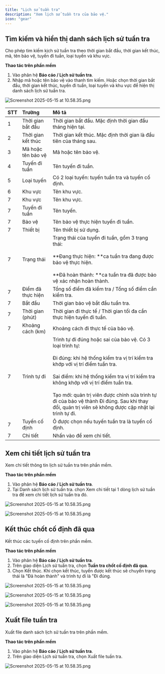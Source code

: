 ```yaml
---
title: "Lịch sử tuần tra"
description: "Xem lịch sử tuần tra của bảo vệ."
icon: "gear"
---
```


## Tìm kiếm và hiển thị danh sách lịch sử tuần tra

Cho phép tìm kiếm kịch sử tuần tra theo thời gian bắt đầu, thời gian kết thúc, mã, tên bảo vệ, tuyến đi tuần, loại tuyến và khu vực.

**Thao tác trên phần mềm**

1. Vào phân hệ **Báo cáo / Lịch sử tuần tra**.
2. Nhập mã hoặc tên bảo vệ vào thanh tìm kiếm. Hoặc chọn thời gian bắt đầu, thời gian kết thúc, tuyến đi tuần, loại tuyến và khu vực để hiện thị danh sách lịch sử tuần tra.

<img
  src="/images/Group156-Copy\(2\).png"
  alt="Screenshot 2025-05-15 at 10.58.35.png"
  title="Screenshot 2025-05-15 at 10.58.35.png"
  className="border mr-auto"
/>

| STT | Trường             | Mô tả                                                                                                                                                                                                                                                                                                                                                                                                              |
| :-- | :----------------- | :----------------------------------------------------------------------------------------------------------------------------------------------------------------------------------------------------------------------------------------------------------------------------------------------------------------------------------------------------------------------------------------------------------------- |
| 1   | Thời gian bắt đầu  | Thời gian bắt đầu. Mặc định thời gian đầu tháng hiện tại.                                                                                                                                                                                                                                                                                                                                                          |
| 2   | Thời gian kết thúc | Thời gian kết thúc. Mặc định thời gian là đầu tiên của tháng sau.                                                                                                                                                                                                                                                                                                                                                  |
| 3   | Mã hoặc tên bảo vệ | Mã hoặc tên bảo vệ.                                                                                                                                                                                                                                                                                                                                                                                                |
| 4   | Tuyến đi tuần      | Tên tuyến đi tuần.                                                                                                                                                                                                                                                                                                                                                                                                 |
| 5   | Loại tuyến         | Có 2 loại tuyến: tuyến tuần tra và tuyến cố định.                                                                                                                                                                                                                                                                                                                                                                  |
| 6   | Khu vực            | Tên khu vực.                                                                                                                                                                                                                                                                                                                                                                                                       |
| 7   | Khu vực            | Tên khu vực.                                                                                                                                                                                                                                                                                                                                                                                                       |
| 7   | Tuyến đi tuần      | Tên tuyến.                                                                                                                                                                                                                                                                                                                                                                                                         |
| 7   | Bảo vệ             | Tên bảo vệ thực hiện tuyến đi tuần.                                                                                                                                                                                                                                                                                                                                                                                |
| 7   | Thiết bị           | Tên thiết bị sử dụng.                                                                                                                                                                                                                                                                                                                                                                                              |
| 7   | Trạng thái         | Trạng thái của tuyến đi tuần, gồm 3 trạng thái:<br /><br />\*\*Đang thực hiện: \*\*ca tuần tra đang được bảo vệ thực hiện.<br /><br />\*\*Đã hoàn thành: \*\*ca tuần tra đã được bảo vệ xác nhận hoàn thành.                                                                                                                                                                                                       |
| 7   | Điểm đã thực hiện  | Tổng số điểm đã kiểm tra / Tổng số điểm cần kiểm tra.                                                                                                                                                                                                                                                                                                                                                              |
| 7   | Bắt đầu            | Thời gian bảo vệ bắt đầu tuần tra.                                                                                                                                                                                                                                                                                                                                                                                 |
| 7   | Thời gian (phút)   | Thời gian đi thực tế / Thời gian tối đa cần thực hiện tuyến đi tuần.                                                                                                                                                                                                                                                                                                                                               |
| 7   | Khoảng cách (km)   | Khoảng cách đi thực tế của bảo vệ.                                                                                                                                                                                                                                                                                                                                                                                 |
| 7   | Trình tự đi        | Trình tự đi đúng hoặc sai của bảo vệ. Có 3 loại trình tự: <br /><br />Đi đúng: khi hệ thống kiểm tra vị trí kiểm tra khớp với vị trí điểm tuần tra.<br /><br />Sai điểm: khi hệ thống kiểm tra vị trí kiểm tra không khớp với vị trí điểm tuần tra.<br /><br />Tạo mới: quản trị viên được chỉnh sửa trình tự đi của bảo vệ thành Đi đúng. Sau khi thay đổi, quản trị viên sẽ không được cập nhật lại trình tự đi. |
| 7   | Tuyến cố định      | Ô được chọn nếu tuyến tuần tra là tuyến cố định.                                                                                                                                                                                                                                                                                                                                                                   |
| 7   | Chi tiết           | Nhấn vào để xem chi tiết.                                                                                                                                                                                                                                                                                                                                                                                          |

## Xem chi tiết lịch sử tuần tra

Xem chi tiết thông tin lịch sử tuần tra trên phần mềm.

**Thao tác trên phần mềm**

1. Vào phân hệ **Báo cáo / Lịch sử tuần tra**.
2. Tại Danh sách lịch sử tuần tra. chọn Xem chi tiết tại 1 dòng lịch sử tuần tra để xem chi tiết lịch sử tuần tra đó.

<img
  src="/images/Group157.png).png"
  alt="Screenshot 2025-05-15 at 10.58.35.png"
  title="Screenshot 2025-05-15 at 10.58.35.png"
  className="border mr-auto"
/>

<img
  src="/images/image106.png).png"
  alt="Screenshot 2025-05-15 at 10.58.35.png"
  title="Screenshot 2025-05-15 at 10.58.35.png"
  className="border mr-auto"
/>

## Kết thúc chốt cố định đã qua

Kết thúc các tuyến cố định trên phần mềm.

**Thao tác trên phần mềm**

1. Vào phân hệ **Báo cáo / Lịch sử tuần tra**.
2. Trên giao diện Lịch sử tuần tra, chọn **Tuần tra chốt cố định đã qua**.
3. Chọn Kết thúc. Khi chọn kết thúc, tuyến được kết thúc sẽ chuyển trạng thái là "Đã hoàn thành" và trình tự đi là "Đi đúng.

<img
  src="/images/Group159.png).png"
  alt="Screenshot 2025-05-15 at 10.58.35.png"
  title="Screenshot 2025-05-15 at 10.58.35.png"
  className="border mr-auto"
/>

<img
  src="/images/Group160.png).png"
  alt="Screenshot 2025-05-15 at 10.58.35.png"
  title="Screenshot 2025-05-15 at 10.58.35.png"
  className="border mr-auto"
/>

<img
  src="/images/Group161.png).png"
  alt="Screenshot 2025-05-15 at 10.58.35.png"
  title="Screenshot 2025-05-15 at 10.58.35.png"
  className="border mr-auto"
/>

## Xuất file tuần tra

Xuất file danh sách lịch sử tuần tra trên phần mềm.

**Thao tác trên phần mềm**

1. Vào phân hệ **Báo cáo / Lịch sử tuần tra**.
2. Trên giao diện Lịch sử tuần tra, chọn Xuất file tuần tra.

<img
  src="/images/Group162.png).png"
  alt="Screenshot 2025-05-15 at 10.58.35.png"
  title="Screenshot 2025-05-15 at 10.58.35.png"
  className="border mr-auto"
/>